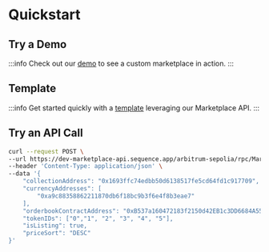 # Quickstart

## Try a Demo

:::info
Check out our [demo](https://0xsequence-demos.github.io/aviator-custom-marketplace/) to see a custom marketplace in action.
:::

## Template

:::info
Get started quickly with a [template](https://github.com/0xsequence-demos/aviator-custom-marketplace) leveraging our Marketplace API.
:::

## Try an API Call

```bash class=wrap
curl --request POST \
--url https://dev-marketplace-api.sequence.app/arbitrum-sepolia/rpc/Marketplace/GetTopOrders \
--header 'Content-Type: application/json' \
--data '{
    "collectionAddress": "0x1693ffc74edbb50d6138517fe5cd64fd1c917709",
    "currencyAddresses": [
        "0xa9c88358862211870db6f18bc9b3f6e4f8b3eae7"
    ],
    "orderbookContractAddress": "0xB537a160472183f2150d42EB1c3DD6684A55f74c",
    "tokenIDs": ["0","1", "2", "3", "4", "5"],
    "isListing": true,
    "priceSort": "DESC"
}'
```
